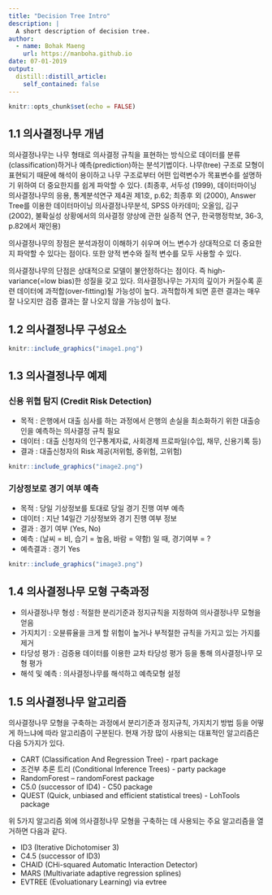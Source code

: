 ```yaml
---
title: "Decision Tree Intro"
description: |
  A short description of decision tree.
author:
  - name: Bohak Maeng
    url: https://manboha.github.io
date: 07-01-2019
output:
  distill::distill_article:
    self_contained: false
---
```


```r
knitr::opts_chunk$set(echo = FALSE)
```

## 1.1 의사결정나무 개념

의사결정나무는 나무 형태로 의사결정 규칙을 표현하는 방식으로 데이터를 분류(classification)하거나 예측(prediction)하는 분석기법이다. 나무(tree) 구조로 모형이 표현되기 때문에 해석이 용이하고 나무 구조로부터 어떤 입력변수가 목표변수를 설명하기 위하여 더 중요한지를 쉽게 파악할 수 있다. (최종후, 서두성 (1999), 데이터마이닝 의사결정나무의 응용, 통계분석연구 제4권 제1호, p.62; 최종후 외 (2000), Answer Tree를 이용한 데이터마이닝 의사결정나무분석, SPSS 아카데미; 오올임, 김구 (2002), 불확실성 상황에서의 의사결정 양상에 관한 실증적 연구, 한국행정학보, 36-3, p.82에서 재인용)

의사결정나무의 장점은 분석과정이 이해하기 쉬우며 어느 변수가 상대적으로 더 중요한지 파악할 수 있다는 점이다. 또한 양적 변수와 질적 변수를 모두 사용할 수 있다.

의사결정나무의 단점은 상대적으로 모델이 불안정하다는 점이다. 즉 high-variance(=low bias)한 성질을 갖고 있다. 의사결정나무는 가지의 깊이가 커질수록 훈련 데이터에 과적합(over-fitting)될 가능성이 높다. 과적합하게 되면 훈련 결과는 매우 잘 나오지만 검증 결과는 잘 나오지 않을 가능성이 높다.

## 1.2 의사결정나무 구성요소

```r
knitr::include_graphics("image1.png")
```

## 1.3 의사결정나무 예제

### 신용 위협 탐지 (Credit Risk Detection)

* 목적 : 은행에서 대출 심사를 하는 과정에서 은행의 손실을 최소화하기 위한 대출승인을  예측하는 의사결정 규칙 필요
* 데이터 : 대출 신청자의 인구통계자료, 사회경제 프로파일(수입, 채무, 신용기록 등)
* 결과 : 대출신청자의 Risk 제공(저위험, 중위험, 고위험)

```r
knitr::include_graphics("image2.png")
```

### 기상정보로 경기 여부 예측

* 목적 : 당일 기상정보를 토대로 당일 경기 진행 여부 예측
* 데이터 : 지난 14일간 기상정보와 경기 진행 여부 정보
* 결과 : 경기 여부 (Yes, No)
* 예측 : (날씨 = 비, 습기 = 높음, 바람 = 약함) 일 때, 경기여부 = ?
* 예측결과 : 경기 Yes

```r
knitr::include_graphics("image3.png")
```

## 1.4 의사결정나무 모형 구축과정

* 의사결정나무 형성 : 적절한 분리기준과 정지규칙을 지정하여 의사결정나무 모형을 얻음
* 가지치기 : 오뷴류율을 크게 할 위험이 높거나 부적절한 규칙을 가지고 있는 가지를 제거
* 타당성 평가 : 검증용 데이터를 이용한 교차 타당성 평가 등을 통해 의사결정나무 모형 평가
* 해석 및 예측 : 의사결정나무를 해석하고 예측모형 설정

## 1.5 의사결정나무 알고리즘

의사결정나무 모형을 구축하는 과정에서 분리기준과 정지규칙, 가지치기 방법 등을 어떻게 하느냐에 따라 알고리즘이 구분된다. 현재 가장 많이 사용되는 대표적인 알고리즘은 다음 5가지가 있다.

* CART (Classification And Regression Tree) - rpart package
* 조건부 추론 트리 (Conditional Inference Trees) - party package
* RandomForest – randomForest package
* C5.0 (successor of ID4) - C50 package
* QUEST (Quick, unbiased and efficient statistical trees) - LohTools package

위 5가지 알고리즘 외에 의사결정나무 모형을 구축하는 데 사용되는 주요 알고리즘을 열거하면 다음과 같다.

* ID3 (Iterative Dichotomiser 3)
* C4.5 (successor of ID3)
* CHAID (CHi-squared Automatic Interaction Detector)
* MARS (Multivariate adaptive regression splines)
* EVTREE (Evoluationary Learning) via evtree




